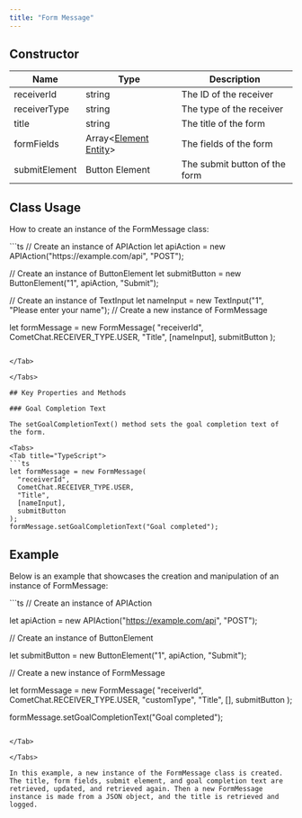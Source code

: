```yaml
---
title: "Form Message"
---
```


## Constructor

| Name          | Type                                                                              | Description                   |
| ------------- | --------------------------------------------------------------------------------- | ----------------------------- |
| receiverId    | string                                                                            | The ID of the receiver        |
| receiverType  | string                                                                            | The type of the receiver      |
| title         | string                                                                            | The title of the form         |
| formFields    | Array\<[Element Entity](/ui-kit/react-native/v4/interactive-element-entity)> | The fields of the form        |
| submitElement | Button Element                                                                    | The submit button of the form |

## Class Usage

How to create an instance of the FormMessage class:

<Tabs>
<Tab title="TypeScript">
```ts
// Create an instance of APIAction
let apiAction = new APIAction("https://example.com/api", "POST");

// Create an instance of ButtonElement
let submitButton = new ButtonElement("1", apiAction, "Submit");

// Create an instance of TextInput
let nameInput = new TextInput("1", "Please enter your name");
// Create a new instance of FormMessage

let formMessage = new FormMessage(
  "receiverId",
  CometChat.RECEIVER_TYPE.USER,
  "Title",
  [nameInput],
  submitButton
);
```

</Tab>

</Tabs>

## Key Properties and Methods

### Goal Completion Text

The setGoalCompletionText() method sets the goal completion text of the form.

<Tabs>
<Tab title="TypeScript">
```ts
let formMessage = new FormMessage(
  "receiverId",
  CometChat.RECEIVER_TYPE.USER,
  "Title",
  [nameInput],
  submitButton
);
formMessage.setGoalCompletionText("Goal completed");
```

</Tab>

</Tabs>

## Example

Below is an example that showcases the creation and manipulation of an instance of FormMessage:

<Tabs>
<Tab title="TypeScript">
```ts
// Create an instance of APIAction

let apiAction = new APIAction("https://example.com/api", "POST");

// Create an instance of ButtonElement

let submitButton = new ButtonElement("1", apiAction, "Submit");

// Create a new instance of FormMessage

let formMessage = new FormMessage(
  "receiverId",
  CometChat.RECEIVER_TYPE.USER,
  "customType",
  "Title",
  [],
  submitButton
);

formMessage.setGoalCompletionText("Goal completed");
```

</Tab>

</Tabs>

In this example, a new instance of the FormMessage class is created. The title, form fields, submit element, and goal completion text are retrieved, updated, and retrieved again. Then a new FormMessage instance is made from a JSON object, and the title is retrieved and logged.
